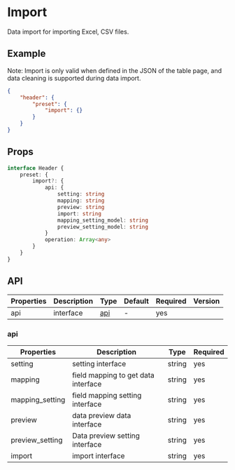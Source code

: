 # Import

Data import for importing Excel, CSV files.

## Example

<Notice type='success'>
	Note: Import is only valid when defined in the JSON of the table page, and data cleaning is
	supported during data import.
</Notice>

```json
{
	"header": {
		"preset": {
			"import": {}
		}
	}
}
```

## Props

```ts
interface Header {
	preset: {
		import?: {
			api: {
				setting: string
				mapping: string
				preview: string
				import: string
				mapping_setting_model: string
				preview_setting_model: string
			}
			operation: Array<any>
		}
	}
}
```

## API

| Properties | Description | Type        | Default | Required | Version |
| ---------- | ----------- | ----------- | ------- | -------- | ------- |
| api        | interface   | [api](#api) | -       | yes      |         |

### api

| Properties      | Description                         | Type   | Required |
| --------------- | ----------------------------------- | ------ | -------- |
| setting         | setting interface                   | string | yes      |
| mapping         | field mapping to get data interface | string | yes      |
| mapping_setting | field mapping setting interface     | string | yes      |
| preview         | data preview data interface         | string | yes      |
| preview_setting | Data preview setting interface      | string | yes      |
| import          | import interface                    | string | yes      |
